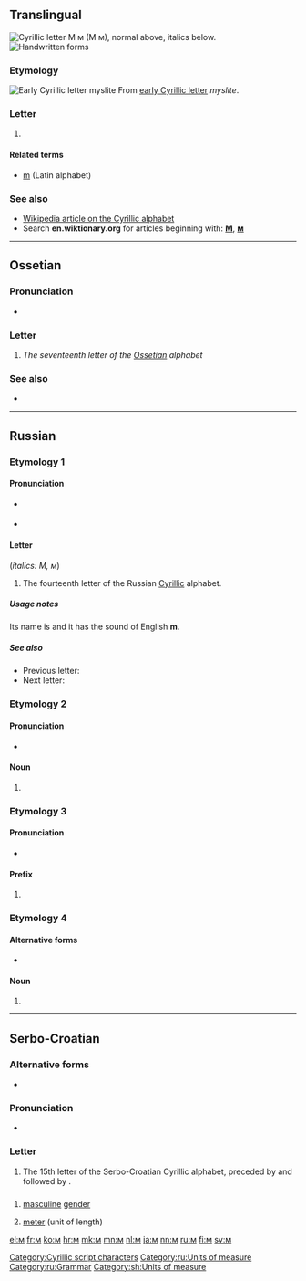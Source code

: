 {{Cyrillic character info|hex=43c|name=CYRILLIC SMALL LETTER EM}}
{{also|Appendix:Variations of "m"}}
==Translingual==
[[Image:Cyrillic M.png|thumb|right|Cyrillic letter '''М м''' (''М м''), normal above, italics below.]]
[[File:14-Russian alphabet-М м.svg|thumb|Handwritten forms]]

===Etymology===
[[Image:Early Cyrillic letter Myslite.png|Early Cyrillic letter ''myslite'']]
From [[w:Early Cyrillic alphabet|early Cyrillic letter]] ''myslite''.

===Letter===
{{head|mul|letter|lower case||upper case|М}}

# {{non-gloss definition|Cyrillic small letter em}}

====Related terms====
* [[m]] (Latin alphabet)

===See also===
* [[w:Cyrillic alphabet|Wikipedia article on the Cyrillic alphabet]]
* Search '''en.wiktionary.org''' for articles beginning with: '''[http://en.wiktionary.org/w/index.php?title=Special%3AAllpages&from=%D0%9C&namespace=0 М]''', '''[http://en.wiktionary.org/w/index.php?title=Special%3AAllpages&from=%D0%BC&namespace=0 м]'''

[[Category:Cyrillic script characters]]

----

==Ossetian==

===Pronunciation===
* {{qualifier|phoneme}} {{IPA|/m/|lang=os}}

===Letter===
{{head|os|letter|sc=Cyrl|upper case|М}}

# ''The seventeenth letter of the [[Ossetian]] alphabet''

===See also===
* {{list:Cyrillic script letters/os}}

----

==Russian==

===Etymology 1===

====Pronunciation====
* {{qualifier|letter}} {{ru-IPA|phon=эм}}
* {{qualifier|phoneme}} {{ru-IPA-manual|[m]}}

====Letter====
{{head|ru|letter|lower case||upper case|М}} (''italics: М, м'')

# The fourteenth letter of the Russian [[Cyrillic]] alphabet.

=====Usage notes=====
Its name is {{m|ru|эм}} and it has the sound of English '''m'''.

=====See also=====
* Previous letter: {{l|ru|л}}
* Next letter: {{l|ru|н}}

===Etymology 2===

====Pronunciation====
* {{ru-IPA|phon=метр}}

====Noun====
{{ru-noun||m-in|-}}

# {{ru-abbrev of|метр||[[meter]]}}

[[Category:ru:Units of measure]]

===Etymology 3===

====Pronunciation====
* {{ru-IPA|phon=милли-}}

====Prefix====
{{head|ru|prefix}}

# {{ru-abbrev of|милли-||[[milli-]]}} {{qualifier|(0.001)}}

===Etymology 4===

====Alternative forms====
* {{l|ru|м.}}

====Noun====
{{ru-noun||m-in|-}}

# {{ru-abbrev of|мужско́й род||[[masculine]] [[gender]]}}

[[Category:ru:Grammar]]

----

==Serbo-Croatian==

===Alternative forms===
* {{sense|uppercase}} {{l|sh|sc=Cyrl|М}}

===Pronunciation===
* {{qualifier|phoneme}} {{IPA|/m/|lang=sh}}

===Letter===
{{sh-letter|c|m}}

# The 15th letter of the Serbo-Croatian Cyrillic alphabet, preceded by {{l|sh|љ|sc=Cyrl}} and followed by {{l|sh|н|sc=Cyrl}}.

==={{abbreviation-old|sh}}===
{{sh-abbreviation|c|m}}

# {{context|grammar|lang=sh}} [[masculine]] [[gender]]
# [[meter]] (unit of length)

[[Category:sh:Units of measure]]

[[el:м]]
[[fr:м]]
[[ko:м]]
[[hr:м]]
[[mk:м]]
[[mn:м]]
[[nl:м]]
[[ja:м]]
[[nn:м]]
[[ru:м]]
[[fi:м]]
[[sv:м]]